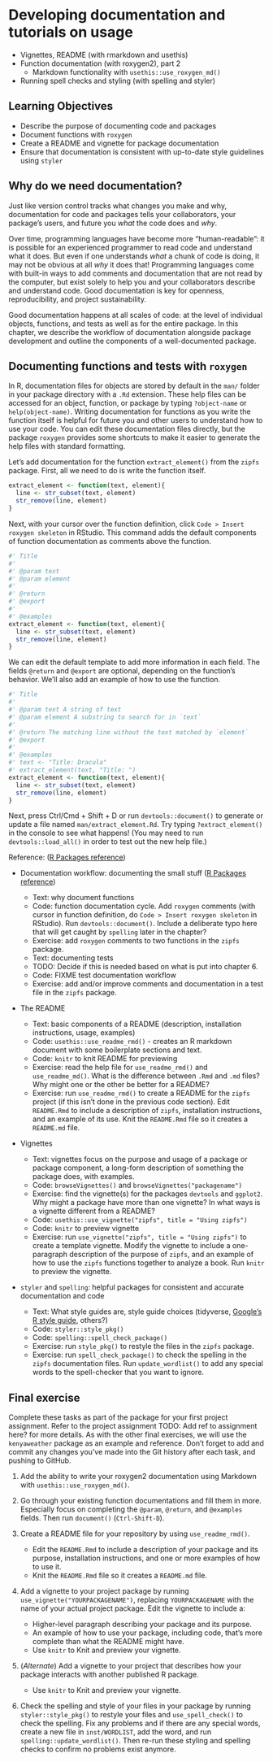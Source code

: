 # Developing documentation and tutorials on usage {#package-documentation}

- Vignettes, README (with rmarkdown and usethis)
- Function documentation (with roxygen2), part 2
    - Markdown functionality with `usethis::use_roxygen_md()`
- Running spell checks and styling (with spelling and styler)

<!-- python book documentation: https://merely-useful.tech/py-rse/scripting.html#scripting-docstrings-->

## Learning Objectives {#learning-objectives-8}

* Describe the purpose of documenting code and packages
* Document functions with `roxygen`
* Create a README and vignette for package documentation
* Ensure that documentation is consistent with up-to-date style guidelines
using `styler`

## Why do we need documentation? {#introduction}

Just like version control tracks what changes you make and why, documentation for code and packages tells your collaborators, your package's users, and future you *what* the code does and *why*.

Over time, programming languages have become more "human-readable": it is possible for an experienced programmer to read code and understand what it does. But even if one understands *what* a chunk of code is doing, it may not be obvious at all *why* it does that! Programming languages come with built-in ways to add comments and documentation that are not read by the computer, but exist solely to help you and your collaborators describe and understand code. Good documentation is key for openness, reproducibility, and project sustainability.

Good documentation happens at all scales of code: at the level of individual objects, functions, and tests as well as for the entire package. In this chapter, we describe the workflow of documentation alongside package development and outline the components of a well-documented package.

## Documenting functions and tests with `roxygen` {#function-documentation}

In R, documentation files for objects are stored by default in the `man/` folder in your package directory with a `.Rd` extension. These help files can be accessed for an object, function, or package by typing `?object-name` or `help(object-name)`. Writing documentation for functions as you write the function itself is helpful for future you and other users to understand how to use your code. You can edit these documentation files directly, but the package `roxygen` provides some shortcuts to make it easier to generate the help files with standard formatting. 

Let's add documentation for the function `extract_element()` from the `zipfs` package. First, all we need to do is write the function itself.  

```r
extract_element <- function(text, element){
  line <- str_subset(text, element)
  str_remove(line, element)
}
```

Next, with your cursor over the function definition, click `Code > Insert roxygen skeleton` in RStudio. This command adds the default components of function documentation as comments above the function. 

```r
#' Title
#'
#' @param text 
#' @param element 
#'
#' @return
#' @export
#'
#' @examples
extract_element <- function(text, element){
  line <- str_subset(text, element)
  str_remove(line, element)
}
```

We can edit the default template to add more information in each field. The fields `@return` and `@export` are optional, depending on the function's behavior. We'll also add an example of how to use the function.

<!-- perhaps include a deliberate typo here to be caught later by `spelling`?-->

```r
#' Title
#'
#' @param text A string of text
#' @param element A substring to search for in `text`
#'
#' @return The matching line without the text matched by `element`
#' @export
#'
#' @examples
#' text <- "Title: Dracula"
#' extract_element(text, "Title: ")
extract_element <- function(text, element){
  line <- str_subset(text, element)
  str_remove(line, element)
}
```

Next, press Ctrl/Cmd + Shift + D or run `devtools::document()` to generate or update a file named `man/extract_element.Rd`. Try typing `?extract_element()` in the console to see what happens! (You may need to run `devtools::load_all()` in order to test out the new help file.)

<!-- I wasn't able to get the man file to generate - not sure why, something about a malformed package name? It doesn't like the hyphen-->

Reference: ([R Packages reference](https://r-pkgs.org/man.html?q=roxygen#man))

* Documentation workflow: documenting the small stuff 
([R Packages reference](https://r-pkgs.org/man.html?q=roxygen#man))

  * Text: why document functions
  * Code: function documentation cycle. Add `roxygen` comments (with cursor in
function definition, do `Code > Insert roxygen skeleton` in RStudio). Run
`devtools::document()`. Include a deliberate typo here that will get caught by
`spelling` later in the chapter?
  * Exercise: add `roxygen` comments to two functions in the `zipfs` package.
  * Text: documenting tests
  * TODO: Decide if this is needed based on what is put into chapter 6.
  * Code: FIXME test documentation workflow
  * Exercise: add and/or improve comments and documentation in a test file in
the `zipfs` package.

* The README

  * Text: basic components of a README (description, installation instructions,
usage, examples)
  * Code: `usethis::use_readme_rmd()` - creates an R markdown document with
some boilerplate sections and text.
  * Code: `knitr` to knit README for previewing
  * Exercise: read the help file for `use_readme_rmd()` and `use_readme_md()`.
What is the difference between `.Rmd` and `.md` files? Why might one or the
other be better for a README?
  * Exercise: run `use_readme_rmd()` to create a README for the `zipfs` project
(if this isn't done in the previous code section). Edit `README.Rmd` to include
a description of `zipfs`, installation instructions, and an example of its use.
Knit the `README.Rmd` file so it creates a `README.md` file.

* Vignettes

  * Text: vignettes focus on the purpose and usage of a package or package
component, a long-form description of something the package does, with examples.
  * Code: `browseVignettes()` and `browseVignettes("packagename")`
  * Exercise: find the vignette(s) for the packages `devtools` and `ggplot2`.
Why might a package have more than one vignette? In what ways is a vignette
different from a README?
  * Code: `usethis::use_vignette("zipfs", title = "Using zipfs")`
  * Code: `knitr` to preview vignette
  * Exercise: run `use_vignette("zipfs", title = "Using zipfs")` to create a
template vignette. Modify the vignette to include a one-paragraph description
of the purpose of `zipfs`, and an example of how to use the `zipfs` functions
together to analyze a book. Run `knitr` to preview the vignette.

* `styler` and `spelling`: helpful packages for consistent and accurate
documentation and code

  * Text: What style guides are, style guide choices (tidyverse, [Google's R
style guide](https://google.github.io/styleguide/Rguide.html), others?)
  * Code: `styler::style_pkg()`
  * Code: `spelling::spell_check_package()`
  * Exercise: run `style_pkg()` to restyle the files in the `zipfs` package.
  * Exercise: run `spell_check_package()` to check the spelling in the `zipfs`
documentation files. Run `update_wordlist()` to add any special words to the
spell-checker that you want to ignore.

## Final exercise {#08-final-exercise}

Complete these tasks as part of the package for your first project assignment.
Refer to the project assignment TODO: Add ref to assignment here?
for more details. As with the other final exercises,
we will use the `kenyaweather` package as an example and reference.
Don't forget to add and commit any changes you've made into the Git history
after each task, and pushing to GitHub.

1. Add the ability to write your roxygen2 documentation using Markdown with 
`usethis::use_roxygen_md()`.

2. Go through your existing function documentations and fill them in more.
Especially focus on completing the `@param`, `@return`, and `@examples` fields.
Then run `document()` (`Ctrl-Shift-D`).

3. Create a README file for your repository by using `use_readme_rmd()`.
    - Edit the `README.Rmd` to include a description of your package and its
    purpose, installation instructions, and one or more examples of how to use it.
    - Knit the `README.Rmd` file so it creates a `README.md` file.

4. Add a vignette to your project package by running `use_vignette("YOURPACKAGENAME")`,
replacing `YOURPACKAGENAME` with the name of your actual project package.
Edit the vignette to include a:
	- Higher-level paragraph describing your package and its purpose.
	- An example of how to use your package, including code, that's more complete
	than what the README might have.
    - Use `knitr` to Knit and preview your vignette.

4. (*Alternate*) Add a vignette to your project that describes how your package
interacts with another published R package. <!--leaflet?-->
    - Use `knitr` to Knit and preview your vignette.

5. Check the spelling and style of your files in your package by running
`styler::style_pkg()` to restyle your files and `use_spell_check()` to check the
spelling. Fix any problems and if there are any special words, create a
new file in `inst/WORDLIST`, add the word, and run `spelling::update_wordlist()`.
Then re-run these styling and spelling checks to confirm no problems exist anymore.
